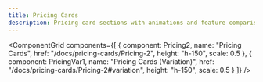 ```yaml
---
title: Pricing Cards
description: Pricing card sections with animations and feature comparisons
---
```




<ComponentGrid 
  components={[
    {
      component: Pricing2,
      name: "Pricing Cards",
      href: "/docs/pricing-cards/Pricing-2",
      height: "h-150",
      scale: 0.5
    },
    {
      component: PricingVar1,
      name: "Pricing Cards (Variation)",
      href: "/docs/pricing-cards/Pricing-2#variation",
      height: "h-150",
      scale: 0.5
    }
  ]}
/>
